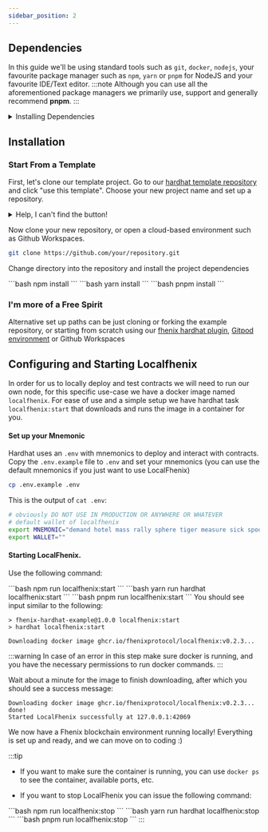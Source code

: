 ```yaml
---
sidebar_position: 2
---
```



## Dependencies

In this guide we'll be using standard tools such as `git`, `docker`, `nodejs`, your favourite package manager such as `npm`, `yarn` or `pnpm` for NodeJS and your favourite IDE/Text editor.
:::note
Although you can use all the aforementioned package managers we primarily use, support and generally recommend **pnpm**.
:::
<details>
    <summary>Installing Dependencies</summary>
    <Tabs>
        <TabItem value="Ubuntu/Debian" label="Ubuntu/Debian">
            <p>
                Install docker from: https://docs.docker.com/engine/install/ubuntu/

                Install nodejs from nodesource: (other options are also okay)
                ```sh
                curl -fsSL https://deb.nodesource.com/setup_20.x | sudo -E bash - &&\
                sudo apt-get install -y nodejs
                ```
            </p>
        </TabItem>
        <TabItem value="MacOS" label="MacOS">
            To install Colima and docker through Homebrew:
            ```bash
            brew install Colima && brew install docker docker-compose
            ```
            To install git, make and node through Homebrew:
            ```bash
            brew install git make && brew install node
            ```
        </TabItem>
    </Tabs>

</details>

## Installation

### Start From a Template

First, let's clone our template project.
Go to our [hardhat template repository](https://github.com/fhenixprotocol/fhenix-hardhat-example) and click "use this template". Choose your new project name and set up a repository.

<details>
    <summary>Help, I can't find the button!</summary>
    <TabItem>![Use this template](/img/use-this-template.png)</TabItem>
</details>

Now clone your new repository, or open a cloud-based environment such as Github Workspaces.

```bash
git clone https://github.com/your/repository.git
```

Change directory into the repository and install the project dependencies


<Tabs groupId="package-managers">
    <TabItem value="npm" label="npm">
        ```bash
        npm install
        ```
    </TabItem>
    <TabItem value="yarn" label="yarn">
        ```bash
        yarn install
        ```
    </TabItem>
    <TabItem value="pnpm" label="pnpm">
        ```bash
        pnpm install
        ```
    </TabItem>
</Tabs>

### I'm more of a Free Spirit

Alternative set up paths can be just cloning or forking the example repository, or starting from scratch using our [fhenix hardhat plugin](../../devdocs/docs/hardhat), [Gitpod environment](../../devdocs/docs/gitpod) or Github Workspaces

## Configuring and Starting Localfhenix
In order for us to locally deploy and test contracts we will need to run our own node, for this specific use-case we have a docker image named `localfhenix`.
For ease of use and a simple setup we have hardhat task `localfhenix:start` that downloads and runs the image in a container for you.

#### Set up your Mnemonic

Hardhat uses an `.env` with mnemonics to deploy and interact with contracts. Copy the `.env.example` file to `.env` and set your mnemonics (you can use the default mnemonics if you just want to use LocalFhenix)

```bash
cp .env.example .env
```
This is the output of `cat .env`:
```bash
# obviously DO NOT USE IN PRODUCTION OR ANYWHERE OR WHATEVER
# default wallet of localfhenix
export MNEMONIC="demand hotel mass rally sphere tiger measure sick spoon evoke fashion comfort"
export WALLET=""
```
#### Starting LocalFhenix.

Use the following command:

<Tabs groupId="package-managers">
    <TabItem value="npm" label="npm">
        ```bash
        npm run localfhenix:start
        ```
    </TabItem>
    <TabItem value="yarn" label="yarn">
        ```bash
        yarn run hardhat localfhenix:start
        ```
    </TabItem>
    <TabItem value="pnpm" label="pnpm">
        ```bash
        pnpm run localfhenix:start
        ```
    </TabItem>
</Tabs>
You should see input similar to the following:

```
> fhenix-hardhat-example@1.0.0 localfhenix:start
> hardhat localfhenix:start

Downloading docker image ghcr.io/fhenixprotocol/localfhenix:v0.2.3...
```

:::warning
In case of an error in this step make sure docker is running, and you have the necessary permissions to run docker commands.
:::

Wait about a minute for the image to finish downloading, after which you should see a success message:

```
Downloading docker image ghcr.io/fhenixprotocol/localfhenix:v0.2.3...
done!
Started LocalFhenix successfully at 127.0.0.1:42069
```

We now have a Fhenix blockchain environment running locally! Everything is set up and ready, and we can move on to coding :)

:::tip
* If you want to make sure the container is running, you can use `docker ps` to see the container, available ports, etc.

* If you want to stop LocalFhenix you can issue the following command:
<Tabs groupId="package-managers">
    <TabItem value="npm" label="npm">
        ```bash
        npm run localfhenix:stop
        ```
    </TabItem>
    <TabItem value="yarn" label="yarn">
        ```bash
        yarn run hardhat localfhenix:stop
        ```
    </TabItem>
    <TabItem value="pnpm" label="pnpm">
        ```bash
        pnpm run localfhenix:stop
        ```
    </TabItem>
</Tabs>
:::